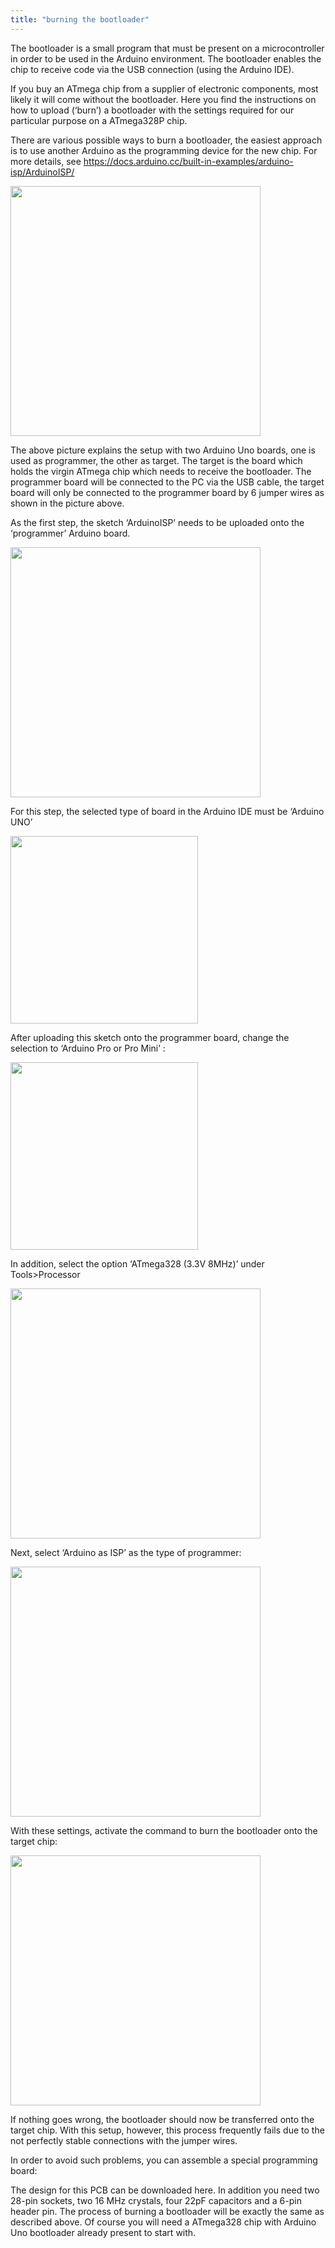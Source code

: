 ```yaml
---
title: "burning the bootloader"
---
```


The bootloader is a small program that must be present on a microcontroller in order to be used in the Arduino environment. The bootloader enables the chip to receive code via the USB connection (using the Arduino IDE).

If you buy an ATmega chip from a supplier of electronic components, most likely it will come without the bootloader. Here you find the instructions on how to upload ('burn') a bootloader with the settings required for our particular purpose on a ATmega328P chip.

There are various possible ways to burn a bootloader, the easiest approach is to use another Arduino as the programming device for the new chip. For more details, see <https://docs.arduino.cc/built-in-examples/arduino-isp/ArduinoISP/>

![](images/clipboard-1379786848.png){width="400"}

The above picture explains the setup with two Arduino Uno boards, one is used as programmer, the other as target. The target is the board which holds the virgin ATmega chip which needs to receive the bootloader. The programmer board will be connected to the PC via the USB cable, the target board will only be connected to the programmer board by 6 jumper wires as shown in the picture above.

As the first step, the sketch 'ArduinoISP' needs to be uploaded onto the 'programmer' Arduino board.

![](images/clipboard-1501411117.png){width="400"}

For this step, the selected type of board in the Arduino IDE must be 'Arduino UNO'

![](images/clipboard-1059456764.png){width="300"}

After uploading this sketch onto the programmer board, change the selection to 'Arduino Pro or Pro Mini' :

![](images/clipboard-1994552068.png){width="300"}

In addition, select the option 'ATmega328 (3.3V 8MHz)' under Tools\>Processor

![](images/clipboard-3814691220.png){width="400"}

Next, select 'Arduino as ISP' as the type of programmer:

![](images/clipboard-2017319832.png){width="400"}

With these settings, activate the command to burn the bootloader onto the target chip:

![](images/clipboard-2460124254.png){width="400"}

If nothing goes wrong, the bootloader should now be transferred onto the target chip. With this setup, however, this process frequently fails due to the not perfectly stable connections with the jumper wires.

In order to avoid such problems, you can assemble a special programming board:

The design for this PCB can be downloaded here. In addition you need two 28-pin sockets, two 16 MHz crystals, four 22pF capacitors and a 6-pin header pin. The process of burning a bootloader will be exactly the same as described above. Of course you will need a ATmega328 chip with Arduino Uno bootloader already present to start with.
